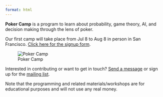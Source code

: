 ```yaml
---
format: html
---
```

**Poker Camp** is a program to learn about probability, game theory, AI, and decision making through the lens of poker. 

Our first camp will take place from Jul 8 to Aug 8 in person in San Francisco. [Click here for the signup form](https://docs.google.com/forms/d/e/1FAIpQLSfI49gLBEE7JL2Xs4a74uMaRPYqDODG46F7Xf1YSmg3ppWQlA/viewform).

![Poker Camp](./assets/pc.png)

Interested in contributing or want to get in touch? [Send a message](mailto:info@poker.camp) or sign up for the [mailing list](/mailinglist).

Note that the programming and related materials/workshops are for educational purposes and will not use any real money. 
